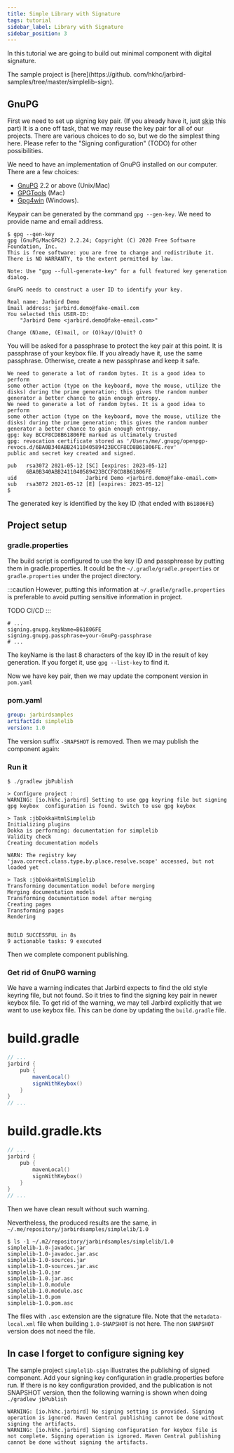 ```yaml
---
title: Simple Library with Signature
tags: tutorial
sidebar_label: Library with Signature
sidebar_position: 3
---
```

In this tutorial we are going to build out minimal component with digital
signature.

The sample project is [here](https://github.
com/hkhc/jarbird-samples/tree/master/simplelib-sign).

## GnuPG

First we need to set up signing key pair. (If you already have it, just 
[skip](#project-setup) this part) It is a one off task, that we may reuse 
the key pair for all of our projects. There are various choices to do so, 
but we do the simplest thing here. Please refer to the "Signing 
configuration" (TODO) for other possibilities.

We need to have an implementation of GnuPG installed on our computer. There are a few choices:

- [GnuPG](https://gnupg.org/) 2.2 or above (Unix/Mac)
- [GPGTools](https://gpgtools.org) (Mac)
- [Gpg4win](https://gpg4win.org) (Windows).

Keypair can be generated by the command `gpg --gen-key`. We need to provide name and email address.

```shell-session {10,11,15}
$ gpg --gen-key
gpg (GnuPG/MacGPG2) 2.2.24; Copyright (C) 2020 Free Software Foundation, Inc.
This is free software: you are free to change and redistribute it.
There is NO WARRANTY, to the extent permitted by law.

Note: Use "gpg --full-generate-key" for a full featured key generation dialog.

GnuPG needs to construct a user ID to identify your key.

Real name: Jarbird Demo
Email address: jarbird.demo@fake-email.com
You selected this USER-ID:
    "Jarbird Demo <jarbird.demo@fake-email.com>"

Change (N)ame, (E)mail, or (O)kay/(Q)uit? O
```

You will be asked for a passphrase to protect the key pair at this point. It 
is passphrase of your keybox file. If you already have it, use the same passphrase. Otherwise, create a new passphrase and keep it safe.

```shell-session {14}
We need to generate a lot of random bytes. It is a good idea to perform
some other action (type on the keyboard, move the mouse, utilize the
disks) during the prime generation; this gives the random number
generator a better chance to gain enough entropy.
We need to generate a lot of random bytes. It is a good idea to perform
some other action (type on the keyboard, move the mouse, utilize the
disks) during the prime generation; this gives the random number
generator a better chance to gain enough entropy.
gpg: key BCCF8CD8B61806FE marked as ultimately trusted
gpg: revocation certificate stored as '/Users/me/.gnupg/openpgp-revocs.d/6BA0B340ABB2411040589423BCCF8CD8B61806FE.rev'
public and secret key created and signed.

pub   rsa3072 2021-05-12 [SC] [expires: 2023-05-12]
      6BA0B340ABB2411040589423BCCF8CD8B61806FE
uid                      Jarbird Demo <jarbird.demo@fake-email.com>
sub   rsa3072 2021-05-12 [E] [expires: 2023-05-12]
$
```

The generated key is identified by the key ID (that ended with `B61806FE`)

## <a name="project-setup"></a>Project setup

### gradle.properties

The build script is configured to use the key ID and passphrease by putting them in gradle.properties. It could be the `~/.gradle/gradle.properties` or `gradle.properties` under the project directory.

:::caution
However, putting this information at `~/.gradle/gradle.properties` is
preferable to avoid putting sensitive information in project.

TODO CI/CD
:::

```properties title="~/.gradle/gradle.properties"
# ...
signing.gnupg.keyName=B61806FE
signing.gnupg.passphrase=your-GnuPg-passphrase
# ...
```

The keyName is the last 8 characters of the key ID in the result of key generation. If you forget it, use `gpg --list-key` to find it.

Now we have key pair, then we may update the component version in `pom.yaml`

### pom.yaml

```yaml title="pom.yaml" {3}
group: jarbirdsamples
artifactId: simplelib
version: 1.0
```

The version suffix `-SNAPSHOT` is removed. Then we may publish the component again:

### Run it

```shell-session {4}
$ ./gradlew jbPublish

> Configure project :
WARNING: [io.hkhc.jarbird] Setting to use gpg keyring file but signing gpg keybox  configuration is found. Switch to use gpg keybox

> Task :jbDokkaHtmlSimplelib
Initializing plugins
Dokka is performing: documentation for simplelib
Validity check
Creating documentation models

WARN: The registry key 'java.correct.class.type.by.place.resolve.scope' accessed, but not loaded yet

> Task :jbDokkaHtmlSimplelib
Transforming documentation model before merging
Merging documentation models
Transforming documentation model after merging
Creating pages
Transforming pages
Rendering


BUILD SUCCESSFUL in 8s
9 actionable tasks: 9 executed
```

Then we complete component publishing.

### Get rid of GnuPG warning

We have a warning indicates that Jarbird expects to find the old style keyring 
file, but not found. So it tries to find the signing key pair in newer keybox file. 
To get rid of the warning, we may tell Jarbird explicitly that we want to use 
keybox file. This can be done by updating the `build.gradle` file.

<!--tabs-->
# build.gradle
```groovy {5}
// ...
jarbird {
    pub {
        mavenLocal()
        signWithKeybox()
    }
}
// ...
```
# build.gradle.kts
```kotlin {5}
// ...
jarbird {
    pub {
        mavenLocal()
        signWithKeybox()
    }
}
// ...
```
<!--/tabs-->

Then we have clean result without such warning.

Nevertheless, the produced results are the same, in `~/.me/repository/jarbirdsamples/simplelib/1.0`

```shell-session
$ ls -1 ~/.m2/repository/jarbirdsamples/simplelib/1.0
simplelib-1.0-javadoc.jar
simplelib-1.0-javadoc.jar.asc
simplelib-1.0-sources.jar
simplelib-1.0-sources.jar.asc
simplelib-1.0.jar
simplelib-1.0.jar.asc
simplelib-1.0.module
simplelib-1.0.module.asc
simplelib-1.0.pom
simplelib-1.0.pom.asc
```

The files with `.asc` extension are the signature file.
Note that the `metadata-local.xml` file when building `1.0-SNAPSHOT` is not
here. The non `SNAPSHOT` version does not need the file.

## In case I forget to configure signing key

The sample project `simplelib-sign` illustrates the publishing of signed component. 
Add your signing key configuration in gradle.properties before run. If there is no 
key configuration provided, and the publication is not SNAPSHOT version, then 
the following warning is shown when doing `./gradlew jbPublish`

```shell-session
WARNING: [io.hkhc.jarbird] No signing setting is provided. Signing operation is ignored. Maven Central publishing cannot be done without signing the artifacts.
WARNING: [io.hkhc.jarbird] Signing configuration for keybox file is not complete. Signing operation is ignored. Maven Central publishing cannot be done without signing the artifacts.
```

